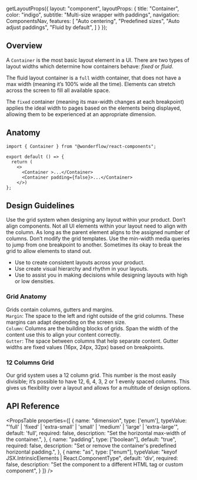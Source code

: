 
  getLayoutProps({
    layout: "component",
    layoutProps: {
      title: "Container",
      color: "indigo",
      subtitle: "Multi-size wrapper with paddings",
      navigation: ComponentsNav,
      features: [
        "Auto centering",
        "Predefined sizes",
        "Auto adjust paddings",
        "Fluid by default",
      ]
    }
  });

## Overview
A `Container` is the most basic layout element in a UI. There are two types of layout widths which determine how containers behave: *fixed* or *fluid*.

The fluid layout container is a `full` width container, that does not have a max width (meaning it’s 100% wide all the time). Elements can stretch across the screen to fill all available space.

The `fixed` container (meaning its max-width changes at each breakpoint) applies the ideal width to pages based on the elements being displayed, allowing them to be experienced at an appropriate dimension.


<LiveArea>
  <Container dimension="large" className="ContainerEx"></Container>
  <Container dimension="large" padding={false} className="ContainerEx"></Container>
</LiveArea>

## Anatomy

```tsx lines="1,4"
import { Container } from "@wonderflow/react-components";

export default () => {
  return (
    <>
      <Container >...</Container>
      <Container padding={false}>...</Container>
    </>)
};
```
## Design Guidelines

Use the grid system when designing any layout within your product.
Don’t align components.
Not all UI elements within your layout need to align with the column.
As long as the parent element aligns to the assigned number of columns.
Don’t modify the grid templates.
Use the min-width media queries to jump from one breakpoint to another.
Sometimes its okay to break the grid to allow elements to stand out.

* Use to create consistent layouts across your product.
* Use create visual hierarchy and rhythm in your layouts.
* Use to assist you in making decisions while designing layouts with high or low densities.

### Grid Anatomy
Grids contain columns, gutters and margins. \
`Margin`: The space to the left and right outside of the grid columns. These margins can adapt depending on the screen size. \
`Column`: Columns are the building blocks of grids. Span the width of the content use this to align your content correctly. \
`Gutter`: The space between columns that help separate content. Gutter widths are fixed values (16px, 24px, 32px) based on breakpoints.

### 12 Columns Grid
Our grid system uses a 12 column grid. This number is the most easily divisible; it’s possible to have 12, 6, 4, 3, 2 or 1 evenly spaced columns. This gives us flexibility over a layout and allows for a multitude of design options.

## API Reference

<PropsTable
  properties={[
    {
      name: "dimension",
      type: ['enum'],
      typeValue: "'full' | 'fixed' | 'extra-small' | 'small' | 'medium' | 'large' | 'extra-large'",
      default: 'full',
      required: false,
      description: "Set the horizontal max-width of the container.",
    },
    {
      name: "padding",
      type: ["boolean"],
      default: "true",
      required: false,
      description: "Set or remove the container's predefined horizontal padding.",
    },
    {
      name: "as",
      type: ["enum"],
      typeValue: "keyof JSX.IntrinsicElements | React.ComponentType<any>",
      default: 'div',
      required: false,
      description:
        "Set the component to a different HTML tag or custom component",
    }
  ]}
/>
